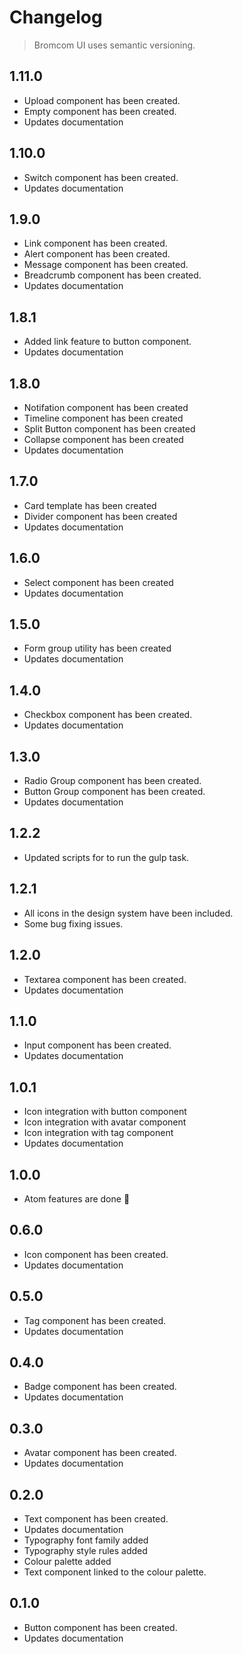 
<Meta title='Guide and Principles/Changelog' />

# Changelog

> Bromcom UI uses semantic versioning.

## 1.11.0
* Upload component has been created.
* Empty component has been created.
* Updates documentation

## 1.10.0
* Switch component has been created.
* Updates documentation

## 1.9.0
* Link component has been created.
* Alert component has been created.
* Message component has been created.
* Breadcrumb component has been created.
* Updates documentation

## 1.8.1
* Added link feature to button component.
* Updates documentation

## 1.8.0
* Notifation component has been created
* Timeline component has been created
* Split Button component has been created
* Collapse component has been created
* Updates documentation

## 1.7.0
* Card template has been created
* Divider component has been created
* Updates documentation

## 1.6.0
* Select component has been created
* Updates documentation

## 1.5.0
* Form group utility has been created
* Updates documentation

## 1.4.0
* Checkbox component has been created.
* Updates documentation

## 1.3.0
* Radio Group component has been created.
* Button Group component has been created.
* Updates documentation

## 1.2.2
* Updated scripts for to run the gulp task.

## 1.2.1
* All icons in the design system have been included.
* Some bug fixing issues.

## 1.2.0
* Textarea component has been created.
* Updates documentation


## 1.1.0
* Input component has been created.
* Updates documentation

## 1.0.1
* Icon integration with button component
* Icon integration with avatar component
* Icon integration with tag component
* Updates documentation

## 1.0.0
* Atom features are done 💪

## 0.6.0
* Icon component has been created.
* Updates documentation

## 0.5.0

* Tag component has been created.
* Updates documentation

## 0.4.0

* Badge component has been created.
* Updates documentation

## 0.3.0

* Avatar component has been created.
* Updates documentation

## 0.2.0

* Text component has been created.
* Updates documentation
* Typography font family added
* Typography style rules added
* Colour palette added
* Text component linked to the colour palette.

## 0.1.0

* Button component has been created.
* Updates documentation